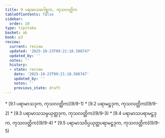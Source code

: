 ```yaml
---
title: 9 ပရာမာသဂေါစ္ဆက, ကုသလတ္တိက
tableOfContents: false
sidebar:
  order: 10
type: tipitaka
basket: ab
book: p3
review:
  current: review
  updated: '2025-10-23T09:21:18.508747'
  updated_by: ''
  notes: ''
  history:
  - state: review
    date: '2025-10-23T09:21:18.508747'
    updated_by: ''
    notes: ''
    previous_state: draft
---
```



<ReviewStatus review={frontmatter.review} showDetails={true} />

<HypothesisAnnotation frontmatter={frontmatter} />

<DynamicBreadcrumb />



<TableOfContents book="p3" section="9">
* [9.1 ပရာမာသဒုက, ကုသလတ္တိက](9/9-1)
* [9.2 ပရာမဋ္ဌဒုက, ကုသလတ္တိက](9/9-2)
* [9.3 ပရာမာသသမ္ပယုတ္တဒုက, ကုသလတ္တိက](9/9-3)
* [9.4 ပရာမာသပရာမဋ္ဌဒုက, ကုသလတ္တိက](9/9-4)
* [9.5 ပရာမာသဝိပ္ပယုတ္တပရာမဋ္ဌဒုက, ကုသလတ္တိက](9/9-5)
</TableOfContents>
